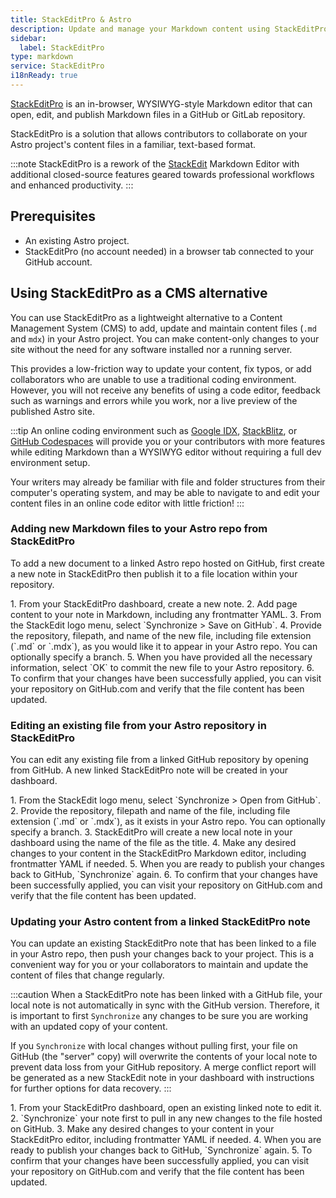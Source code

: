 ```yaml
---
title: StackEditPro & Astro
description: Update and manage your Markdown content using StackEditPro
sidebar:
  label: StackEditPro
type: markdown
service: StackEditPro
i18nReady: true
---
```


[StackEditPro](https://stackeditpro.io/) is an in-browser, WYSIWYG-style Markdown editor that can open, edit, and publish Markdown files in a GitHub or GitLab repository.

StackEditPro is a solution that allows contributors to collaborate on your Astro project's content files in a familiar, text-based format.

:::note
StackEditPro is a rework of the [StackEdit](https://stackedit.io/) Markdown Editor with additional closed-source features geared towards professional workflows and enhanced productivity.
:::

## Prerequisites

- An existing Astro project.
- StackEditPro (no account needed) in a browser tab connected to your GitHub account.

## Using StackEditPro as a CMS alternative

You can use StackEditPro as a lightweight alternative to a Content Management System (CMS) to add, update and maintain content files (`.md` and `mdx`) in your Astro project. You can make content-only changes to your site without the need for any software installed nor a running server.

This provides a low-friction way to update your content, fix typos, or add collaborators who are unable to use a traditional coding environment. However, you will not receive any benefits of using a code editor, feedback such as warnings and errors while you work, nor a live preview of the published Astro site.

:::tip 
An online coding environment such as [Google IDX](https://idx.dev), [StackBlitz](https://stackblitz.com), or [GitHub Codespaces](https://github.dev) will provide you or your contributors with more features while editing Markdown than a WYSIWYG editor without requiring a full dev environment setup.

Your writers may already be familiar with file and folder structures from their computer's operating system, and may be able to navigate to and edit your content files in an online code editor with little friction!
:::

### Adding new Markdown files to your Astro repo from StackEditPro

To add a new document to a linked Astro repo hosted on GitHub, first create a new note in StackEditPro then publish it to a file location within your repository. 

<Steps>
1. From your StackEditPro dashboard, create a new note.
2. Add page content to your note in Markdown, including any frontmatter YAML.
3. From the StackEdit logo menu, select `Synchronize > Save on GitHub`.
4. Provide the repository, filepath, and name of the new file, including file extension (`.md` or `.mdx`), as you would like it to appear in your Astro repo. You can optionally specify a branch.
5. When you have provided all the necessary information, select `OK` to commit the new file to your Astro repository.
6. To confirm that your changes have been successfully applied, you can visit your repository on GitHub.com and verify that the file content has been updated.
</Steps>

### Editing an existing file from your Astro repository in StackEditPro

You can edit any existing file from a linked GitHub repository by opening from GitHub. A new linked StackEditPro note will be created in your dashboard.

<Steps>
1. From the StackEdit logo menu, select `Synchronize > Open from GitHub`.
2. Provide the repository, filepath and name of the file, including file extension (`.md` or `.mdx`), as it exists in your Astro repo. You can optionally specify a branch.
3. StackEditPro will create a new local note in your dashboard using the name of the file as the title.
4. Make any desired changes to your content in the StackEditPro Markdown editor, including frontmatter YAML if needed.
5. When you are ready to publish your changes back to GitHub, `Synchronize` again.
6. To confirm that your changes have been successfully applied, you can visit your repository on GitHub.com and verify that the file content has been updated.
</Steps>

### Updating your Astro content from a linked StackEditPro note

You can update an existing StackEditPro note that has been linked to a file in your Astro repo, then push your changes back to your project. This is a convenient way for you or your collaborators to maintain and update the content of files that change regularly.

:::caution
When a StackEditPro note has been linked with a GitHub file, your local note is not automatically in sync with the GitHub version. Therefore, it is important to first `Synchronize` any changes to be sure you are working with an updated copy of your content.

If you `Synchronize` with local changes without pulling first, your file on GitHub (the "server" copy) will overwrite the contents of your local note to prevent data loss from your GitHub repository. A merge conflict report will be generated as a new StackEdit note in your dashboard with instructions for further options for data recovery.
:::

<Steps>
1. From your StackEditPro dashboard, open an existing linked note to edit it.
2. `Synchronize` your note first to pull in any new changes to the file hosted on GitHub.
3. Make any desired changes to your content in your StackEditPro editor, including frontmatter YAML if needed.
4. When you are ready to publish your changes back to GitHub, `Synchronize` again.
5. To confirm that your changes have been successfully applied, you can visit your repository on GitHub.com and verify that the file content has been updated.
</Steps>
